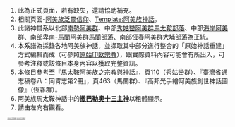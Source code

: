 {{expert|subject=台湾原住民族}}
# 此為正式頁面，若有缺失，還請協助補充。
# 相關頁面-[[阿美族泛靈信仰|阿美族泛靈信仰]]、[[Template:阿美族神話|Template:阿美族神話]]。
# 此諸神譜系以北部[[南勢阿美群|南勢阿美群]]、中部[[秀姑巒阿美群|秀姑巒阿美群]][[馬太鞍部落|馬太鞍部落]]、中部[[海岸阿美群|海岸阿美群]]、南部[[馬蘭阿美群|卑南-馬蘭阿美群]][[馬蘭部落|馬蘭部落]]、南部[[恆春阿美群|恆春阿美群]][[大埔部落|大埔部落]]為正統。
# 本系譜為採錄各地阿美族神話，並擷取其中部分進行整合的「原始神話重建」方式編輯而成（可參照[[原始印欧宗教|原始印欧宗教]]），跟實際資料內容可能會有所出入，可參考注釋或該條目本身內容以獲取完整資訊。
# 本條目參考至『馬太鞍阿美族之宗教與神話』，頁110（秀姑巒群）、『臺灣省通志稿卷八：同冑志第2冊』，頁463（馬蘭群）、『高邦光手繪阿美族創世神話圖像』（恆春群）。
# 阿美族馬太鞍神話中的'''[[撒巴勒奧十三主神|撒巴勒奧十三主神]]'''以粗體顯示。
# 請由左向右觀看。

<references />

<div class="NavFrame" style = "font-size:30%">
{{familytree/start}}
{{familytree | | | | | | | | | | | | | | | | | | | | | | | | | | | | | | | | | | | | | | | | | | | | | | | | | | | | | | | | | | | | | | | | | | | | | | | }}
{{familytree | | | | | | | | | | | | | | |01 | | | | | | | | | | | | | | | | | | | | | | | | | | | | | | | | | | | | | | | | | | | | | | | | | | | | | | | | |01={{lang|el|'''[[秀姑巒阿美群|秀姑巒阿美群]]神話'''與註釋}} | }}
{{familytree | | | | | | | | | | | | | | | | | | | | | | | | | | | | | | | | | | | | | | | | | | | | | | | | | | | | | | | | | | | | | | | | | | | | | | | }}
{{familytree | | | | | | | | | | | | | | | | | | | | | | | | | | | | | | | | | | | | | | | | | |,|ADA| | | | | | | | | | | | | | | | | | | | | | | | | | | | |ADA={{lang|el|性別與森林守護神}}<br />[[咕葛|咕葛]]<br />Ekong/Teko | }}
{{familytree | | | | | | | | | | | | | | | | | | | | | | | | | | | | | | | | | | | | | | | | | |)|ADB| | | | | | | | | | | | | | | | | | | | | | | | | | | | |ADB={{lang|el|性愛神}}<br />[[莎蘿沃喀|莎蘿沃喀]]<br />Sahtogok | }}
{{familytree | | | | | | | | | | | | | | | | | | | | | | | | | | | | | | | | | | | |,|-|-|-|-|-|+|ADC| | | | | | | | | | | | | | | | | | | | | | | | | | | | |ADC={{lang|el|胎動神}}<br />[[史達里苟|史達里苟]]<br />Sadalegal | }}
{{familytree | | | | | | | | | | | | | | | | | | | | | | | | | | | | | | | | | | | |!| | | | | |)|ADD| | | | | | | | | | | | | | | | | | | | | | | | | | | | |ADD={{lang|el|學習之神}}<br />[[阿羅賽|阿羅賽]]<br />Atoitsai | }}
{{familytree | | | | | | | | | |AB1| | | | | | | | | | | | | | | |,|-|-|-|-|-|-|-|(|,|ADF| |`|ADE| | | | | | | | | | | | | | | | | | | | | | | | | | | | | | | | | AB1={{lang|el|星之神}}<br />[[瑪芙伊斯|瑪芙伊斯]]<br /> |Ci mafois/Ci lofo'is'/Whetu |ADF={{lang|el|順產神}}<br />[[卡菈摩旦|卡菈摩旦]]<br />Karamodot |ADE={{lang|el|沉睡之神}}<br />[[梅諾魯|梅諾魯]]<br />Vanolu |}}
{{familytree | | | | | | | | | | | | | | | | | | | | | | | | |BB5|!| |,|ADA| | |`|+|ADG| | | | | | | | | | | | | | | | | | | | | | | | | | | | | | | | | | | | | | | | | |BB5={{lang|el|}}<br />[[卡耶利|卡耶利]]<br />Kavel |ADA={{lang|el|竹男}}<br />[[查勞克與菈雅|查勞克]]<br />Potsok |ADG={{lang|el|生產神}}<br />[[菈菈摩罕|菈菈摩罕]]<br />Lalamohan |}}
{{familytree | | | | | |AAA| |AB2| | | | | | | | | | | | | |}|-|'|,|(| | | | | | |`|ADH| | | | | | | | | | | | | | | | | | | | | | | | | | | | | | | | | | | | | | | | | | AAA={{lang|el|宇宙神/空間監督}}<br />[[烈旁|米塔帕萊]]<br /> |Mitapalay/ Mitepolas/ Mitupol |AB2={{lang|el|雨女神/蒸氣女神}}<br />[[瑪歐菈|瑪歐菈]]<br />Ci maorar |ADH={{lang|el|難產神}}<br />[[菈蘿亞繖|菈蘿亞繖]]<br />Lalovasan |}}
{{familytree | | | | | | | | | | | | | | | | | | | | | | | |,|AD1|-|(|`|ADB| | | | | | | | | | | | | | | | | | | | | | | | | | | | | | | | | | | | | | | | | | | | | | | |AD1={{lang|el|生命與海洋女神}}<br />[[都娥|都娥]]<br />Donge／Doge<ref>奧里普神族（Orip）的起源，Orip的意思為『生命、生活、文化』</ref> |ADB={{lang|el|竹女}}<br />[[查勞克與菈雅|菈雅]]<br />Raya |}}
{{familytree | | | | | | | | | |AB3|-|ABA|~|7|,|AC5| |)|AD2| |`|-|ADC|,|AEC1 | |,|AFC1 | | | | | | | | | | | | | | | | | | | | | | | | | | | | | | | | | | | | | | | AB3={{lang|el|黑暗神}}<br />[[馬勒雅普|馬勒雅普]]<br />Marejap／Ci mafolad／Mama |ABA={{lang|el|戰爭與狩獵之神}}<br />[[馬拉道|馬拉道]]<br />Malataw |AC5={{lang|el|天空神}}<br />[[阿拉揚|阿拉揚]]<br />Arayang |AD2={{lang|el|記憶與黑夜之神}}<br />[[阿納費耀|阿納費耀]]<br />	Anavejau/Ci lofolad |ADC={{lang|el|石人}} |AEC1={{lang|el|火山與熔岩之神}}<br />[[瑪拉里南|瑪拉里南]]<br />Mararinag |AFC1={{lang|el|}}<br />[[瑪達勒勒|瑪達勒勒]]<br />Matalelel |}}
{{familytree | | | | | | | | | | |}|-|-|-|-|-|-|*|(| |}|-|-|(| |}|-|-|-|-|-|-|-|(| |}|-|-|(| | | | | | | | | | | | | | | | | | | | | | | | | | | | | | | | | | | | | | }}
{{familytree | |AZ| |AAB| |AB4|-|ABB|y|J|`|AC6| |)|AD3| |,|AD01 | |`|AEC2 | |`|AFC2 | | | |BBCI | | | | | | | | | | | | | | | | | | | | | | | | | | | | | | | | | | | |AZ={{lang|el|神秘的Kawas}}<br /> |AAB={{lang|el|混沌}}<br />[[妲哈|妲哈]]<br /> |Taha/Tada kawas/Cawang |AB4={{lang|el|光明女神}}<br />[[馬斯汪|馬斯汪]]<br />Maswang／Ci macidal／Mura |AC6={{lang|el|影子與靈魂女神}}<br />[[馬哈勒歐|馬哈勒歐]]<br />Mahalengo |ABB={{lang|el|月光女神}}<br />[[茹妮|茹妮]]<br />Dongi |AD3={{lang|el|思想與白晝女神}}<br />[[米哈色勒|米哈色勒]]<br />Meahsele/Ci locidal |AD01={{lang|el|鳥精靈群}}<br />[[阿亞姆|阿亞姆]]<br />Cikawasay a 'ayam |AEC2={{lang|el|溫泉女神}}<br />[[瑪里莉|瑪里莉]]<br />Maliplip |AFC2={{lang|el|}}<br />Alutsiap |BBCI={{lang|el|人類女性}}<br />Laplajau |}}
{{familytree | | | | | | | | | | | | | |ABC|^|ABD| | | |`|AD4|-|(| | | | |,|BBA| |,|-|-|BBCA | | |}| | | | | | | | | | | | | | | | | | | | | | | | | | | | | | | | | | | |ABC={{lang|el|月神}}<br />[[普拉斯_(阿美族)|普拉斯]]<br />Fulad |ABD={{lang|el|太陽女神}}<br />[[吉薩兒|吉薩兒]]<br />Cidal |AD4='''{{lang|el|空間與造化之神}}<br />[[洛巴拉奧|洛巴拉奧]]<br />Lopalangau/Lopalengaw''' |BBA={{lang|el|}}<br />[[阿拉賈格|阿拉賈格]]<br />Arajag |BBCA='''{{lang|el|文化嚮導神}}<br />[[塔塔辜散|塔塔辜散]]<br />Tatakosan''' |}}
{{familytree | | | | | | | | | |AB5| | | | | | | | | | | | | |}|-|.|`|AD02| |)|BBB| |)|BBCB |}|-|-|BBCJ | | | | | | | | | | | | | | | | | | | | | | | | | | | | | | | | | | | | | AB5={{lang|el|大地女神}}<br />[[伊娜|伊娜]]<br />Ina |AD02={{lang|el|撐天的五大山神}} |BBB={{lang|el|}}<br />[[里娜瑪喬|里娜瑪喬]]<br />Rinamajau |BBCB='''{{lang|el|}}<br />[[拉普拉加|拉普拉加]]<br />Raprajau''' |BBCJ='''{{lang|el|農業之神}}<br />[[撒瓦艾摩勒|撒瓦艾摩勒]]<br />Soror/Solol''' |}}
{{familytree | | | | | | | | | | | | | | | | | | | | | | | | |BB6|`|-|-|-|-|-|(| | | | |)|-|-|BBCC| | | | | | | | | | | | | | | | | | | | | | | | | | | | | | | | | | | | |BB6='''{{lang|el|工匠女神/秩序}}<br />[[拉哇奺|拉哇奺]]<br />Laplajau/Loadayo''' |BBCC='''{{lang|el|}}<br />[[奇高琪高|奇高琪高]]<br />Tsigautsigau''' |}}
{{familytree | | | | | |AAC| |AB6| | | | | | | | | | | | | | | | | | | | | |)|BBC| |)|-|-|BBCD | | | | | | | | | | | | | | | | | | | | | | | | | | | | | | | | | | | | | | | | |AAC={{lang|el|編織神/必定}}<br />[[伊歐(阿美族)|伊歐]]<br /> |Io/Iao/Iaw/Kio/Homen/Mi siday |AB6={{lang|el|風之神/空氣之神}}<br />[[馬法利|馬法利]]<br />Ci mafali |BBC='''{{lang|el|平等之神}}<br />[[候納厚那|候納厚那]]<br />Honahona/Hanahonaw''' |BBCD='''{{lang|el|露水神}}<br />[[托馬歐勒|托馬歐勒]]<br />Tomaool''' |}}
{{familytree | | | | | | | | | | | | | | | | | | | | | | | | | | | | | | | | | |!| |}|-|-|+|BBCE |}|-|-|BBCK| | | | | | | | | | | | | | | | | | | | | | | | | | | | | | | | |BBCE='''{{lang|el|智慧和語言之神}}<br />[[撒力巴契|撒力巴契]]<br />Saripatsip''' |BBCK={{lang|el|樹果茂盛之神}}<br />[[阿夫外|阿夫外]]<br />Afd'oay |}}
{{familytree | | | | | | | | | |AB7| | | | | | | | | | | | | | | | | | | | | |`|BBD| |)|-|-|BBCF | | |}| | | | | | | | | | | | | | | | | | | | | | | | | | | | | | | | | | | | AB7={{lang|el|雷霆之神}}<br />[[馬布利(阿美族)|馬布利]]<br />Ci makeleng |BBD='''{{lang|el|}}<br />[[莎媞奧|莎媞奧]]<br />Sahpiau''' |BBCF='''{{lang|el|}}<br />[[賽莎曜|賽莎曜]]<br />Saisajau''' |}}
{{familytree | | | | | | | | | | | | | | | | | | | | | | | | | | | | | | | | | | | | | | |)|BBCG | | | |BBCL | | | | | | | | | | | | | | | | | | | | | | | | | | | |BBCG='''{{lang|el|}}<br />[[阿夫外|奧都艾]]<br />Avdoai'''<ref>與[[阿夫外|阿夫外]]可能為同一位神祇</ref>|BBCL={{lang|el|因果女神}}<br />[[瑪魯莎喀旦|瑪魯莎喀旦]]<br />Malosakadat |}}
{{familytree | | | | | | | | | | | | | | | | | | | | | | | | | | | | | | | | | | | | | | |!| |}| | | | | | | | | | | | | | | | | | | | | | | | | | | | | | }}
{{familytree | | | | | | | | | | | | | | | | | | | | | | | | | | | | | | | | | | | | | | |`|BBCH | | | | | | | | | | | | | | | | | | | | | | | | | | | | | | | |BBCH='''{{lang|el|}}<br />[[莎莉卡托|莎莉卡托]]<br />Salikoto''' |}}
{{familytree | | | | | | | | | | | | | | | | | | | | | | | | | | | | | | | | | | | | | | | | | | | | | | | | | | | | | | | | | | | | | | | | | | | | | | | }}
{{familytree | | | | | | | | | | | | | | | | | | | | | | | | | | | | | | | | | | | | | | | | | | | | | | | | | | | | | | | | | | | | | | | | | | | | | | | }}
{{familytree | | | | | | | | | | | | | | | | | | | | | | | | | | | | | | | | | | | | | | | | | | | | | | | | | | | | | | | | | | | | | | | | | | | | | | | }}
{{familytree | | | | | | | | | | | | | | | | | | | | | | | | | | | | | | | | | | | | | | | | | | |CC1| | | | | | | | | | | | | | | | | | | | | | | | | | | | |CC1={{lang|el|航海守護女神}}<br />[[迪雅瑪贊|迪雅瑪贊]]<br />Tiyamacan |}}
{{familytree | | | | | | | | | | | | | | | | | | | | | | | | | | | | | | | | | | | | | | | | | | |}| | | | | | | | | | | | | | | | | | | | | | | | | | | | }}
{{familytree | | | | | | | | | | | | | | | | | | | | | | | | | | | | | | | | | | | | | | | | | |,|CD1 | | | | | | | | | | | | | | | | | | | | | | | | | | | | |CD1={{lang|el|風浪之神}}<br />[[弗拉拉卡斯|弗拉拉卡斯]]<br />Felalakac |}}
{{familytree | | | | | | | | | | | | | | | | | | | | | | | | | | | | | | | | | | | | | | | | | |)|CD2| | | | | | | | | | | | | | | | | | | | | | | | | | | | |CD2={{lang|el|陰霧之神}}<br />[[哈普咎|哈普咎]]<br />Hapojog |}}
{{familytree | | | | | | | | | | | | | | | | | | | | | | | | | | | | | | | | | | | | | | | | | |!| |}| | | | | | | | | | | | | | | | | | | | | | | | | | | }}
{{familytree | | | | | | | | | | | | | | | | | | | | | | | | | | | | | | | | | |,|CB1|-|CC1|)|CD3| | | | | | | | | | | | | | | | | | | | | | | | | | | | | | | | |CB1={{lang|el|地底女神}}<br />[[依雅|依雅]]<br />Ija |CC1={{lang|el|地震神}}<br />[[希瑪阿托萊|希瑪阿托萊]]<br />Ci ma'atoray |CD3={{lang|el|大雨女神}}<br />[[瑪絲沃伊|瑪絲沃伊]]<br />Masvoi |}}
{{familytree | | | | | | | | | | | | | | | | | | | | | | | | | | | | | | | | | |)|CB2| | | | |)|CD4| | | | | | | | | | | | | | | | | | | | | | | | | | | | | | |CB2={{lang|el|洋流之神}}<br />[[帕那薩堅|帕那薩堅]]<br />Panasajau |CD4={{lang|el|風暴之神}}<br />[[卡費|卡費]]<br />Kafit |}}
{{familytree | | | | | | | | | | | | | | | | | | | | | | | | | | | | | | | | | |!| |}|-|-|-|-|-|(| |}| | | | | | | | | | | | | | | | | | | | | | | | | | | }}
{{familytree | | | | | | | | | | | | | | | | | | | | | | | | |CA1| | | | | | |)|CB3| | | | |)|CD5| | | | | | | | | | | | | | | | | | | | | | | | | | | | | | | |CA1={{lang|el|}}<br />[[茲洛姆|茲洛姆]]<br />Tslum |CB3={{lang|el|海洋女神/海女王}}<br />[[莉嘉兒|莉嘉兒]]<br />Rijar |CD5={{lang|el|細雨女神}}<br />[[奧娃瑪坎|奧娃瑪坎]]<br />Owa macan/Wao |}}
{{familytree | | | | | | | | | | | | | | | | | | | | | | | | | |}|-|-|-|-|-|-|-|+|CB4| | | | |)|CD6| | | | | | | | | | | | | | | | | | | | | | | | | | | | | | |CB4={{lang|el|岩石神}}<br />[[普咎|普咎]]<br />Pojoh |CD6={{lang|el|雷神}}<br />[[卡魯格|卡魯格]]<br />Karugkug |}}
{{familytree | | | | | | | | | | | | | | | | | | | | | | | | |CA2| | | | | | |)|CB5| | | | |)|CD7| | | | | | | | | | | | | | | | | | | | | | | | | | | | | | | |CA2={{lang|el|預言女神}}<br />[[菈嘎勞|菈嘎勞]]<br />Lagalau |CB5={{lang|el|細雨之神}}<br />[[瑪拉庫麻刻|瑪拉庫麻刻]]<br />Marakumak |CD7={{lang|el|晴霧之神}}<br />[[馬西克|馬西克]]<br />Marsik |}}
{{familytree | | | | | | | | | | | | | | | | | | | | | | | | | | | | | | | | | |)|CB6| | | | |`|CD8|,|CD9| | | | | | | | | | | | | | | | | | | | | | | | | | | |CB6={{lang|el|}}<br />[[瑪塔西格|瑪塔西格]]<br />Matatsisug<ref>卡里什神族（Karish）的起源，Matatsis為『轉移』</ref>|CD8={{lang|el|}}<br />[[托沃托沃|托沃托沃]]<br />Tovotovo |CD9={{lang|el|}}<br />[[霍夫霍夫|霍夫霍夫]]<br />Hovhovho |}}
{{familytree | | | | | | | | | | | | | | | | | | | | | | | | | | | | | | | | | |!| |}|-|-|-|-|-|-|-|-|-|(| | | | | | | | | | | | | | | | | | | | | | | | | }}
{{familytree | | | | | | | | | | | | | | | | | | | | | | | | | | | | | | | | | |`|CB7| | | | | | | | |`|CD10 | | | | | | | | | | | | | | | | | | | | | | | | | | |CB7={{lang|el|}}<br />[[卡拉薇拉|卡拉薇拉]]<br />Karawirau<ref>卡里什神族（Karish）的起源，Karaw-irau為『高大的-那邊』</ref> |CD10={{lang|el|}}<br />[[莫阿格|莫阿格]]<br />Moag |}}
{{familytree | | | | | | | | | | | | | | | | | | | | | | | | | | | | | | | | | | | | | | | | | | | | | | | | | | | | | | | | | | | | | | | | | | | | | | | }}
{{familytree | | | | | | | | | | | | | | | | | | | | | | | | | | | | | | | | | | | | | | | | | | | | | | | | | | | | | | | | | | | | | | | | | | | | | | | }}
{{familytree | | | | | | | | | | | | | | | | | | | | | | | | | | | | | | | | | | | | | | | | | | | | | | | | | | | | | | | | | | | | | | | | | | | | | | | }}
{{familytree | | | | | | | | | | | | | | | | | | | | | | | | | | | | | | | | | | | | | | | | | | | | | | | | | | | | | | | | | | | | | | | | | | | | | | | }}
{{familytree | | | | | | | | | | | | | | | | | | | | | | | | | | | | | | | | | | | | | | | | | | | | | | | | | | | | | | | | | | | | | | | | | | | | | | | }}
{{familytree/end}}





<references />

<div class="NavFrame" style = "font-size:50%">
{{familytree/start}}
{{familytree | | | | | | | | | | | | | | | | | | | | | | | | | | | | | | | | | | | | | | | | | | | | | | | | | | | | | | | | | | | | | | | | | | | | | | | }}
{{familytree | | | | | | | | | | | | | | | | | | | |02 | | | | | | | | | | | | | | | | | | | | | | | | | | | | | | | | | | | | | | | | | | | | | | | | | | | |02={{lang|el|'''[[馬蘭阿美群|馬蘭阿美群]]神話'''與註釋}} | }}
{{familytree | | | | | | | | | | | | | | | | | | | | | | | | | | | | | | | | | | | | | | | | | | | | | | | | | | | | | | | | | | | | | | | | | | | | | | | }}
{{familytree | | | | | | | | | |,|-|AA | | | | | | | | | | | | | | | | | | | | | | | | | | | | | | | | | | | | | | | | | | | | | | | | | | | | | | | | | | | AA={{lang|el|生命女神}}<br />[[茹妮|茹妮]]<br />Loge |}}
{{familytree | | | | | | | | | |!| | | | | | | | | |,|BB |-|-|-|-|DA| | | | | | | | | | | | | | | | | | | | | | | | | | | | | | | | | | | | | | | | | | | | | BB={{lang|el|風之神}}<br />[[馬卡薩卡薩|馬卡薩卡薩]]<br />Makatsakatsa |DA={{lang|el|風}}<br />Palins |}}
{{familytree | | | | | | | | | |!| | | | |,|BAA|-|(| | | |,|-|-|-|BD | | | | | | | | | | | | | | | | | | | | | | | | | | | | | | | | | | | | | | | | | | | | BAA={{lang|el|颱風之神}}<br />[[托吉吉蘭|托吉吉蘭]]<br />Tojijiran |BD={{lang|el|雲}}<br />Kouteam |}}
{{familytree | | | | | | |AZ |(| | | | |!| | | | |`|BC |(| | |,|BF | | | | | | | | | | | | | | | | | | | | | | | | | | | | | | | | | | | | | | | | | | | | | AZ={{lang|el|創世母神}}<br />[[烈旁|烈旁]]<br />Lipan |BC={{lang|el|雨女神}}<br />[[帕娜兒|帕娜兒]]<br />Panar |BF={{lang|el|雷}}<br />Putarix | }}
{{familytree | | | | | | | | | |!|,|BA |(| | | | | | | | |BE |(| | | | | | | | | | | | | | | | | | | | | | | | | | | | | | | | | | | | | | | | | | | | | | | BA={{lang|el|太陽女神}}<br />[[吉薩兒|吉薩兒]]<br />Avas mateaitar |BE={{lang|el|雷之神}}<br />[[康肯|康肯]]<br />Makonken |}}
{{familytree | | | | | | | | | |!|!| | | |!| | | | | | | | | | | |`|BG | | | | | | | | | | | | | | | | | | | | | | | | | | | | | | | | | | | | | | | | | | | BG={{lang|el|閃電}}<br />Kalapiat | }}
{{familytree | | | | | | | | | |`|(| | | |`|BAB|-|-|-|-|-|-|-|-|-|BH | | | | | | | | | | | | | | | | | | | | | | | | | | | | | | | | | | | | | | | | | | | | BAB={{lang|el|冰之神}}<br />[[安那斯|安那斯]]<br />Anax |BH={{lang|el|霧}}<br />Tsalpatsap | }}
{{familytree | | | | | | | | | | |!| | | |,|CAB| | | | | | | | | | | | | | | | | | | | | | | | | | | | | | | | | | | | | | | | | | | | | | | | | | | | | | | CAB={{lang|el|星}}<br />Pois | }}
{{familytree | | | | | | | | | | |`|CA |(| | | | | | | | | | | | | | | | | | | | | | | | | | | | | | | | | | | | | | | | | | | | | | | | | | | | | | | | | | CA={{lang|el|月亮之神}}<br />[[普拉斯_(阿美族)|普拉斯]]<br />Purat | }}
{{familytree | | | | | | | | | | | | | | |`|CAC|-|-|-|-|-|-|-|-|-|CB | | | | | | | | | | | | | | | | | | | | | | | | | | | | | | | | | | | | | | | | | | | | CAC={{lang|el|露水女神}}<br />[[塔逤|塔逤]]<br />Taso |CB={{lang|el|露}}<br />Laleain |}}
{{familytree | | | | | | | | | | | | | | | | | | | | | | | | | | | | | | | | | | | | | | | | | | | | | | | | | | | | | | | | | | | | | | | | | | | | | | | }}
{{familytree | | | | | | | | | | | | | | | | | | | | | | | | | | | | | | | | | | | | | | | | | | | | | | | | | | | | | | | | | | | | | | | | | | | | | | | }}
{{familytree | | | | | | | | | | | | | | | | | | | | | | | | | | | | | | | | | | | | | | | | | | | | | | | | | | | | | | | | | | | | | | | | | | | | | | | }}
{{familytree | | | | | | | | | | | | | | | | | | | | | | | | | | | | | | | | | | | | | | | | | | | | | | | | | | | | | | | | | | | | | | | | | | | | | | | }}
{{familytree | | | | | | | | | | | | | | | | | | | | | | | | | | | | | | | | | | | | | | | | | | | | | | | | | | | | | | | | | | | | | | | | | | | | | | | }}
{{familytree/start}}


[[Category:阿美族神祇|Category:阿美族神祇]]
[[Category:阿美族神話|Category:阿美族神話]]